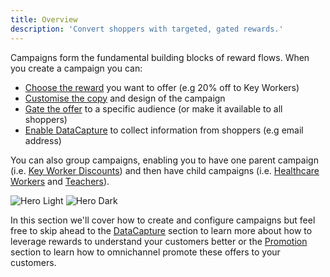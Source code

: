 ```yaml
---
title: Overview
description: 'Convert shoppers with targeted, gated rewards.'
---
```


Campaigns form the fundamental building blocks of reward flows. When you create a campaign you can:

* [Choose the reward](/section/buildRewardFlows/chooseReward) you want to offer (e.g 20% off to Key Workers)
* [Customise the copy](/section/buildRewardFlows/customiseCopy) and design of the campaign
* [Gate the offer](/section/buildRewardFlows/closedUserGroups) to a specific audience (or make it available to all shoppers)
* [Enable DataCapture](/section/captureData/overview) to collect information from shoppers (e.g email address)

You can also group campaigns, enabling you to have one parent campaign (i.e. <a href="https://secure.gocertify.me/at/gosnow/key-worker">Key Worker Discounts</a>) and then have child campaigns (i.e. <a href="https://secure.gocertify.me/at/gosnow/key-worker/healthcare">Healthcare Workers</a> and <a href="https://secure.gocertify.me/at/gosnow/key-worker/teacher">Teachers</a>).



<Frame caption="Three example campaigns being used by brands like Currys.">
  <img
    className="block dark:hidden"
    src="/images/exampleCampaigns.png"
    alt="Hero Light"
  />
  <img
    className="hidden dark:block"
    src="/images/exampleCampaigns.png"
    alt="Hero Dark"
  />
</Frame>

In this section we'll cover how to create and configure campaigns but feel free to skip ahead to the [DataCapture](/section/captureData/overview) 
section to learn more about how to leverage rewards to understand your customers better or the [Promotion](/section/promoteOFfers/overview) section 
to learn how to omnichannel promote these offers to your customers.